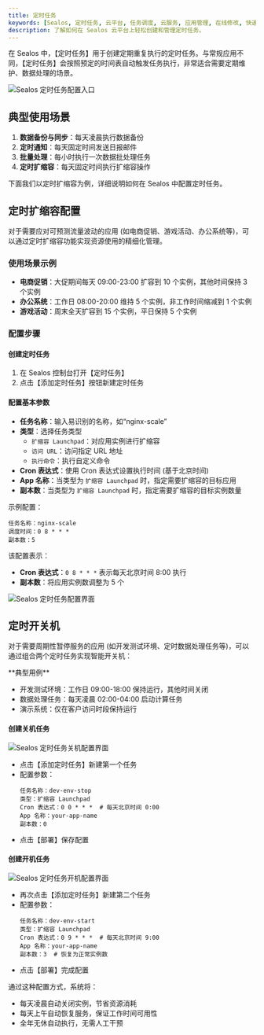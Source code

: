```yaml
---
title: 定时任务
keywords: [Sealos, 定时任务, 云平台, 任务调度, 云服务, 应用管理, 在线修改, 快速部署]
description: 了解如何在 Sealos 云平台上轻松创建和管理定时任务。
---
```


在 Sealos 中，【定时任务】用于创建定期重复执行的定时任务。与常规应用不同，【定时任务】会按照预定的时间表自动触发任务执行，非常适合需要定期维护、数据处理的场景。

![Sealos 定时任务配置入口](./images/sealos-cronjob.zh-cn.png)

## 典型使用场景

1. **数据备份与同步**：每天凌晨执行数据备份
2. **定时通知**：每天固定时间发送日报邮件
3. **批量处理**：每小时执行一次数据批处理任务
4. **定时扩缩容**：每天固定时间执行扩缩容操作

下面我们以定时扩缩容为例，详细说明如何在 Sealos 中配置定时任务。

## 定时扩缩容配置

对于需要应对可预测流量波动的应用 (如电商促销、游戏活动、办公系统等)，可以通过定时扩缩容功能实现资源使用的精细化管理。

### 使用场景示例

- **电商促销**：大促期间每天 09:00-23:00 扩容到 10 个实例，其他时间保持 3 个实例
- **办公系统**：工作日 08:00-20:00 维持 5 个实例，非工作时间缩减到 1 个实例
- **游戏活动**：周末全天扩容到 15 个实例，平日保持 5 个实例

### 配置步骤

<div className='fd-steps [&_h4]:fd-step'>

<h4>创建定时任务</h4>

1. 在 Sealos 控制台打开【定时任务】
2. 点击【添加定时任务】按钮新建定时任务

<h4>配置基本参数</h4>

- **任务名称**：输入易识别的名称，如“nginx-scale”
- **类型**：选择任务类型
  - `扩缩容 Launchpad`：对应用实例进行扩缩容
  - `访问 URL`：访问指定 URL 地址
  - `执行命令`：执行自定义命令
- **Cron 表达式**：使用 Cron 表达式设置执行时间 (基于北京时间)
- **App 名称**：当类型为 `扩缩容 Launchpad` 时，指定需要扩缩容的目标应用
- **副本数**：当类型为 `扩缩容 Launchpad` 时，指定需要扩缩容的目标实例数量

示例配置：

```
任务名称：nginx-scale
调度时间：0 8 * * * 
副本数：5
```

该配置表示：
- **Cron 表达式**：`0 8 * * *` 表示每天北京时间 8:00 执行
- **副本数**：将应用实例数调整为 5 个

![Sealos 定时任务配置界面](./images/sealos-cronjob-config.zh-cn.png)

</div>

## 定时开关机

对于需要周期性暂停服务的应用 (如开发测试环境、定时数据处理任务等)，可以通过组合两个定时任务实现智能开关机：

<Callout type="info">
**典型用例**  

- 开发测试环境：工作日 09:00-18:00 保持运行，其他时间关闭
- 数据处理任务：每天凌晨 02:00-04:00 启动计算任务
- 演示系统：仅在客户访问时段保持运行
</Callout>

<div className='fd-steps [&_h4]:fd-step'>

<h4>创建关机任务</h4>

![Sealos 定时任务关机配置界面](./images/sealos-cronjob-shutdown-config.zh-cn.png)

- 点击【添加定时任务】新建第一个任务
- 配置参数：
   ```
   任务名称：dev-env-stop
   类型：扩缩容 Launchpad
   Cron 表达式：0 0 * * *  # 每天北京时间 0:00
   App 名称：your-app-name
   副本数：0
   ```
- 点击【部署】保存配置

<h4>创建开机任务</h4>

![Sealos 定时任务开机配置界面](./images/sealos-cronjob-start-config.zh-cn.png)

- 再次点击【添加定时任务】新建第二个任务
- 配置参数：
   ```
   任务名称：dev-env-start
   类型：扩缩容 Launchpad  
   Cron 表达式：0 9 * * *  # 每天北京时间 9:00
   App 名称：your-app-name
   副本数：3  # 恢复为正常实例数
   ```
- 点击【部署】完成配置

</div>

通过这种配置方式，系统将：

- 每天凌晨自动关闭实例，节省资源消耗
- 每天上午自动恢复服务，保证工作时间可用性
- 全年无休自动执行，无需人工干预






